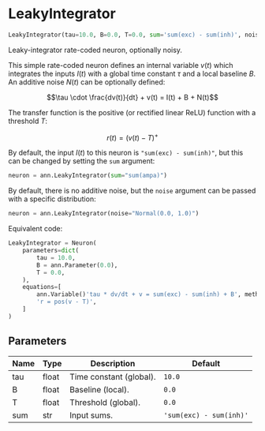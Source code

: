 # LeakyIntegrator { #ANNarchy.models.Neurons.LeakyIntegrator }

```python
LeakyIntegrator(tau=10.0, B=0.0, T=0.0, sum='sum(exc) - sum(inh)', noise=None)
```

Leaky-integrator rate-coded neuron, optionally noisy.

This simple rate-coded neuron defines an internal variable $v(t)$ which integrates the inputs $I(t)$ with a global time constant $\tau$ and a local baseline $B$. An additive noise $N(t)$ can be optionally defined: 

$$\tau \cdot \frac{dv(t)}{dt} + v(t) = I(t) + B + N(t)$$

The transfer function is the positive (or rectified linear ReLU) function with a threshold $T$:

$$r(t) = (v(t) - T)^+$$

By default, the input $I(t)$ to this neuron is `"sum(exc) - sum(inh)"`, but this can be changed by  setting the ``sum`` argument:

```python
neuron = ann.LeakyIntegrator(sum="sum(ampa)")
```

By default, there is no additive noise, but the ``noise`` argument can be passed with a specific distribution:

```python
neuron = ann.LeakyIntegrator(noise="Normal(0.0, 1.0)")
```

Equivalent code:

```python
LeakyIntegrator = Neuron(
    parameters=dict(
        tau = 10.0,
        B = ann.Parameter(0.0),
        T = 0.0,
    ), 
    equations=[
        ann.Variable()'tau * dv/dt + v = sum(exc) - sum(inh) + B', method=exponential),
        'r = pos(v - T)',
    ]
)
```

## Parameters {.doc-section .doc-section-parameters}

| Name   | Type   | Description             | Default                 |
|--------|--------|-------------------------|-------------------------|
| tau    | float  | Time constant (global). | `10.0`                  |
| B      | float  | Baseline (local).       | `0.0`                   |
| T      | float  | Threshold (global).     | `0.0`                   |
| sum    | str    | Input sums.             | `'sum(exc) - sum(inh)'` |